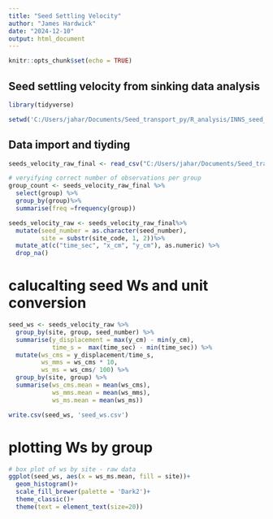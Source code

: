 ```yaml
---
title: "Seed Settling Velocity"
author: "James Hardwick"
date: "2024-12-10"
output: html_document
---
```


```r
knitr::opts_chunk$set(echo = TRUE)
```

## Seed settling velocity from sinking data analysis 

```r
library(tidyverse)

setwd('C:/Users/jahar/Documents/Seed_transport_py/R_analysis/INNS_seed_transport/')
```


## Data import and tiyding 
```r

seeds_velocity_raw_final <- read_csv("C:/Users/jahar/Documents/Seed_transport_py/R_analysis/INNS_seed_transport/data/seeds_velocity_raw_final.csv")

# veryifying correct number of observations per group
group_count <- seeds_velocity_raw_final %>%
  select(group) %>%
  group_by(group)%>%
  summarise(freq =frequency(group))

seeds_velocity_raw <- seeds_velocity_raw_final%>%
  mutate(seed_number = as.character(seed_number),
         site = substr(site_code, 1, 2))%>%
  mutate_at(c("time_sec", "x_cm", "y_cm"), as.numeric) %>%
  drop_na()
```

# calucalting seed Ws and unit conversion 
```r
seed_ws <- seeds_velocity_raw %>%
  group_by(site, group, seed_number) %>%
  summarise(y_displacement = max(y_cm) - min(y_cm),
            time_s =  max(time_sec) - min(time_sec)) %>%
  mutate(ws_cms = y_displacement/time_s,
         ws_mms = ws_cms * 10,
         ws_ms = ws_cms/ 100) %>%
  group_by(site, group) %>%
  summarise(ws_cms.mean = mean(ws_cms),
            ws_mms.mean = mean(ws_mms),
            ws_ms.mean = mean(ws_ms))

write.csv(seed_ws, 'seed_ws.csv')
```


# plotting Ws by group
```r
# box plot of ws by site - raw data 
ggplot(seed_ws, aes(x = ws_ms.mean, fill = site))+
  geom_histogram()+
  scale_fill_brewer(palette = 'Dark2')+
  theme_classic()+
  theme(text = element_text(size=20))
```





